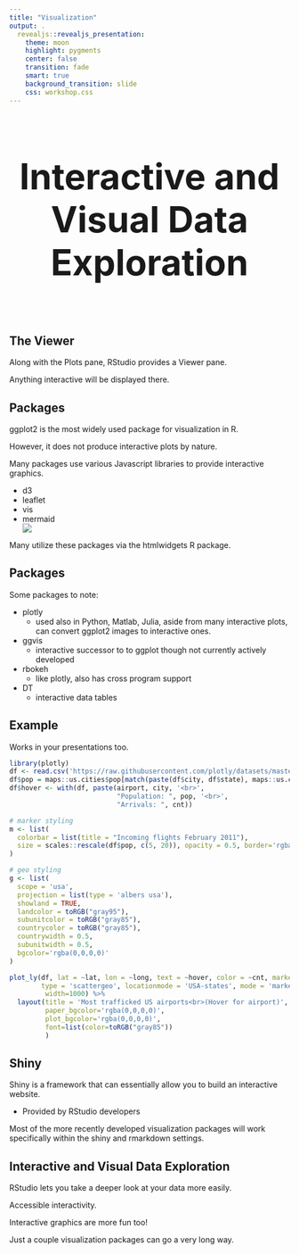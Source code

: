 ```yaml
---
title: "Visualization"
output: .
  revealjs::revealjs_presentation:
    theme: moon
    highlight: pygments
    center: false
    transition: fade
    smart: true
    background_transition: slide
    css: workshop.css
---
```



## 

<div style='text-align: center; font-size:32'><h1>Interactive and Visual Data Exploration<h1></div>


## The Viewer

Along with the <span class="emph">Plots</span> pane, RStudio provides a <span class="emph">Viewer</span> pane.

Anything interactive will be displayed there.


## Packages

<span class="pack">ggplot2</span> is the most widely used package for visualization in R.

However, it does not produce interactive plots by nature.

Many packages use various Javascript libraries to provide interactive graphics.

<div class="col2">
  - <span class="pack">d3</span>
  - <span class="pack">leaflet</span>
  - <span class="pack">vis</span>
  - <span class="pack">mermaid</span>
<img src="../img/jslogo.png" style="display:block; margin: 0 auto;">
</div>
Many utilize these packages via the <span class="pack">htmlwidgets</span> R package.


## Packages

Some packages to note:

  - <span class="pack">plotly</span>
    - used also in Python, Matlab, Julia, aside from many interactive plots, can convert ggplot2 images to interactive ones.

  - <span class="pack">ggvis</span>
    - interactive successor to to ggplot though not currently actively developed

  - <span class="pack">rbokeh</span>
    - like plotly, also has cross program support

  - <span class="pack">DT</span>
    - interactive data tables


## Example

Works in your presentations too.

```r
library(plotly)
df <- read.csv('https://raw.githubusercontent.com/plotly/datasets/master/2011_february_us_airport_traffic.csv')
df$pop = maps::us.cities$pop[match(paste(df$city, df$state), maps::us.cities$name)]
df$hover <- with(df, paste(airport, city, '<br>',
                           "Population: ", pop, '<br>', 
                           "Arrivals: ", cnt))

# marker styling
m <- list(
  colorbar = list(title = "Incoming flights February 2011"),
  size = scales::rescale(df$pop, c(5, 20)), opacity = 0.5, border='rgba(0,0,0,0)'
)

# geo styling
g <- list(
  scope = 'usa',
  projection = list(type = 'albers usa'),
  showland = TRUE,
  landcolor = toRGB("gray95"),
  subunitcolor = toRGB("gray85"),
  countrycolor = toRGB("gray85"),
  countrywidth = 0.5,
  subunitwidth = 0.5,
  bgcolor='rgba(0,0,0,0)'
)

plot_ly(df, lat = ~lat, lon = ~long, text = ~hover, color = ~cnt, marker=m, 
        type = 'scattergeo', locationmode = 'USA-states', mode = 'markers', colors='RdBu',
         width=1000) %>%
  layout(title = 'Most trafficked US airports<br>(Hover for airport)', geo = g,
         paper_bgcolor='rgba(0,0,0,0)',
         plot_bgcolor='rgba(0,0,0,0)',
         font=list(color=toRGB("gray85"))
         )
```


## Shiny

<span class="emph">Shiny</span> is a framework that can essentially allow you to build an interactive website.

- Provided by RStudio developers

Most of the more recently developed visualization packages will work specifically within the shiny and rmarkdown settings.




## Interactive and Visual Data Exploration


RStudio lets you take a deeper look at your data more easily.

Accessible interactivity.

Interactive graphics are more fun too!

Just a couple visualization packages can go a very long way.